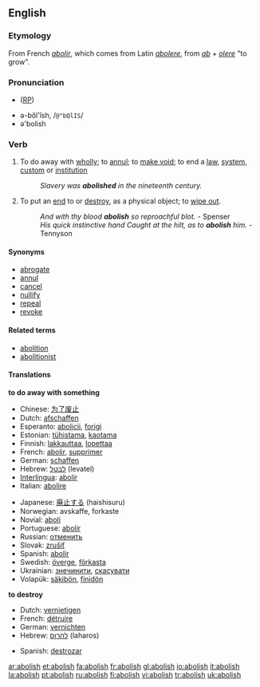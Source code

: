 ==English==
===Etymology===
From French ''[[abolir]]'', which comes from Latin ''[[abolere]]'', from ''[[ab]]'' + ''[[olere]]'' "to grow".

===Pronunciation===
* ([[RP]]) {{IPA|/əˈbɒlɪʃ/}}
<!-- please specify -->
*ə-bŏl'ĭsh, /<tt>@"bQlIS</tt>/
*ə'bolish 

===Verb===
{{en-verb|abolish|es}}

# To do away with [[wholly]]; to [[annul]]; to [[make void]]; to end a [[law]], [[system]], [[custom]] or [[institution]]
#:''Slavery was '''abolished''' in the nineteenth century.''
# {{archaic}} To put an [[end]] to or [[destroy]], as a physical object; to [[wipe out]]. 
#:''And with thy blood '''abolish''' so reproachful blot.'' - Spenser
#:''His quick instinctive hand Caught at the hilt, as to '''abolish''' him.'' - Tennyson

====Synonyms====
* [[abrogate]]
* [[annul]]
* [[cancel]]
* [[nullify]]
* [[repeal]]
* [[revoke]]

<!-- what to do with this? WikiSaurus?
These words have in common the idea of setting aside by some [[overruling]] act.
*''Abolish'' [[applies]] particularly to things of a permanent nature, such as institutions, usages, customs, etc.; as, to ''abolish'' [[monopolies]], [[serfdom]], slavery. ''Repeal'' [[describes]] the act by which the legislature of a state sets aside a law which it had previously [[enacted]]. 
*''Abrogate'' was originally applied to the [[repeal]] of a law by the Roman people; and hence, when the power of making laws was [[usurped]] by the [[emperors]], the term was applied to ''their'' act of setting aside the laws. Thus it came to express that act by which a sovereign or an [[executive]] government sets aside laws, [[ordinances]], [[regulations]], [[treaties]], [[conventions]], etc. 
*''Revoke'' denotes the act of [[recalling]] some previous grant which [[conferred]], privilege, etc.; as, to ''revoke'' a decree, to ''revoke'' a power of [[attorney]], a promise, etc. Thus, also, we speak of the ''revocation'' of the [[Edict]] of [[Nantes]]. 
*''Annul'' is used in a more general sense, denoting simply to make void; as, to ''annul'' a contract, to ''annul'' an agreement. 
*''Nullify'' is an old word applied to the setting of things aside either by force or by total [[disregard]]; as, to ''nullify'' an act of Congress. 
*''Cancel'' is to strike out or annul, by a [[deliberate]] exercise of power, something which has [[operative]] force. -->

====Related terms====
* [[abolition]]
* [[abolitionist]]

====Translations====
'''to do away with something'''
{{top}}
*Chinese: [[为了废止]]
*Dutch: [[afschaffen]] 
*Esperanto: [[abolicii]], [[forigi]]
*Estonian: [[tühistama]], [[kaotama]]
*Finnish: [[lakkauttaa]], [[lopettaa]]
*French: [[abolir]], [[supprimer]]
*German: [[schaffen]]
*Hebrew: [[לבטל]] (levatel)
*[[Interlingua]]: [[abolir]]
*Italian: [[abolire]]
{{mid}}
*Japanese: [[廃止する]] (haishisuru)
*Norwegian: avskaffe, forkaste
*Novial: [[aboli]]
*Portuguese: [[abolir]]
*Russian: [[отменить]]
*Slovak: [[zrušiť]]
*Spanish: [[abolir]]
*Swedish: [[överge]], [[förkasta]]
*Ukrainian: [[знечинити]], [[скасувати]]
*Volapük: [[säkibön]], [[finidön]]
{{bottom}}

'''to destroy'''
{{top}}
*Dutch: [[vernietigen]]
*French: [[détruire]]
*German: [[vernichten]]
*Hebrew: [[להרוס]] (laharos)
{{mid}}
*Spanish: [[destrozar]]
{{bottom}}

[[ar:abolish]]
[[et:abolish]]
[[fa:abolish]]
[[fr:abolish]]
[[gl:abolish]]
[[io:abolish]]
[[it:abolish]]
[[la:abolish]]
[[pt:abolish]]
[[ru:abolish]]
[[fi:abolish]]
[[vi:abolish]]
[[tr:abolish]]
[[uk:abolish]]